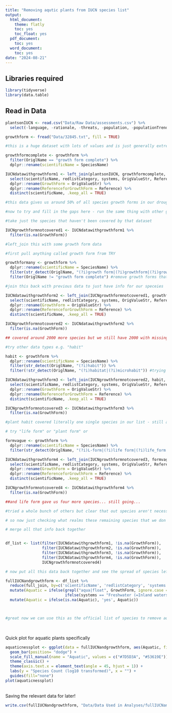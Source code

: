 ---
title: "Removing aqutic plants from IUCN species list"
output:
  html_document:
    theme: flatly
    toc: yes
    toc_float: yes
  pdf_document:
    toc: yes
  word_document:
    toc: yes
date: "2024-08-21"
---

## Libraries required

```{r, message = F}
library(tidyverse)
library(data.table)
```

## Read in Data
```{r}
plantsonIUCN <- read.csv("Data/Raw Data/assessments.csv") %>%
  select(-language, -rationale, -threats, -population, -populationTrend, -range, -useTrade, -conservationActions, -yearLastSeen, -scopes)

growthform <- fread("Data/32845.txt", fill = TRUE)

#this is a huge dataset with lots of values and is just generally extremely messy - first discovered that the value with most information is the "growth form complete" value

growthformcomplete <- growthform %>%
  filter(OriglName == "growth form complete") %>%
  dplyr::rename(scientificName = SpeciesName) 

IUCNdatawithgrowthform1 <- left_join(plantsonIUCN, growthformcomplete, by = "scientificName") %>%
  select(scientificName, redlistCategory, systems, OrigValueStr, Reference) %>%
  dplyr::rename(GrowthForm = OrigValueStr) %>%
  dplyr::rename(ReferenceforGrowthForm = Reference) %>%
  distinct(scientificName, .keep_all = TRUE)

#this data gives us around 50% of all species growth forms in our drought dataset

#now to try and fill in the gaps here - run the same thing with other growth-form metrics

#take just the species that haven't been covered by that dataset

IUCNgrowthformnotcovered1 <- IUCNdatawithgrowthform1 %>%
  filter(is.na(GrowthForm))

#left_join this with some growth form data

#first pull anything called growth form from TRY

growthformany <- growthform %>%
  dplyr::rename(scientificName = SpeciesName) %>%
  filter(str_detect(OriglName, "(?i)growth form|(?i)growthform|(?i)growth_form")) %>%
  filter(OriglName != "growth form complete") #remove growth forms that are already accounted for

#join this back with previous data to just have info for our speceies

IUCNdatawithgrowthform2 <- left_join(IUCNgrowthformnotcovered1, growthformany, by = "scientificName") %>%
  select(scientificName, redlistCategory, systems, OrigValueStr, Reference) %>%
  dplyr::rename(GrowthForm = OrigValueStr) %>%
  dplyr::rename(ReferenceforGrowthForm = Reference) %>%
  distinct(scientificName, .keep_all = TRUE)

IUCNgrowthformnotcovered2 <- IUCNdatawithgrowthform2 %>%
  filter(is.na(GrowthForm))  

## covered around 2000 more species but we still have 2000 with missing data

#try other data types e.g. "habit"

habit <- growthform %>%
  dplyr::rename(scientificName = SpeciesName) %>%
  filter(str_detect(OriglName, "(?i)habit")) %>%
  filter(!str_detect(OriglName, "(?i)habitat|(?i)microhabit")) #trying species habit but not habitat or microhabitat

IUCNdatawithgrowthform3 <- left_join(IUCNgrowthformnotcovered2, habit, by = "scientificName") %>%
  select(scientificName, redlistCategory, systems, OrigValueStr, Reference) %>%
  dplyr::rename(GrowthForm = OrigValueStr) %>%
  dplyr::rename(ReferenceforGrowthForm = Reference) %>%
  distinct(scientificName, .keep_all = TRUE)

IUCNgrowthformnotcovered3 <- IUCNdatawithgrowthform3 %>%
  filter(is.na(GrowthForm))  

#plant habit covered literally one single species in our list - still a lot to go

# try "life form" or "plant form" or 

formvague <- growthform %>%
  dplyr::rename(scientificName = SpeciesName) %>%
  filter(str_detect(OriglName, "(?i)L-form|(?i)life form|(?i)life_form|(?i)life stage|(?i)main_growth_form|(?i)plant form|(?i)SpeciesLifeForm"))

IUCNdatawithgrowthform4 <- left_join(IUCNgrowthformnotcovered3, formvague, by = "scientificName") %>%
  select(scientificName, redlistCategory, systems, OrigValueStr, Reference) %>%
  dplyr::rename(GrowthForm = OrigValueStr) %>%
  dplyr::rename(ReferenceforGrowthForm = Reference) %>%
  distinct(scientificName, .keep_all = TRUE)

IUCNgrowthformnotcovered4 <- IUCNdatawithgrowthform4 %>%
  filter(is.na(GrowthForm))  

##and life form gave us four more species... still going...

#tried a whole bunch of others but clear that out species aren't necessarily covered for their growth form in this TRY data

# so now just checking what realms these remaining species that we don't know the growth form of are

# merge all that info back together


df_list <- list(filter(IUCNdatawithgrowthform1, !is.na(GrowthForm)),
                filter(IUCNdatawithgrowthform2, !is.na(GrowthForm)), 
                filter(IUCNdatawithgrowthform3, !is.na(GrowthForm)),
                filter(IUCNdatawithgrowthform4, !is.na(GrowthForm)),
                IUCNgrowthformnotcovered4)

# now put all this data back together and see the spread of species left that don't have growth form data on TRY

fullIUCNandgrowthform <- df_list %>%
  reduce(full_join, by=c('scientificName', 'redlistCategory', 'systems', 'GrowthForm', 'ReferenceforGrowthForm')) %>%
  mutate(Aquatic = ifelse(grepl("aqua|float", GrowthForm, ignore.case = TRUE),'yes',
                          ifelse(systems == "Freshwater (=Inland waters)" & is.na(GrowthForm) | systems == "Marine" & is.na(GrowthForm) | systems == "Freshwater (=Inland waters)|Marine"  & is.na(GrowthForm), 'yes', 'no'))) %>% #make a column for if the species is aquatic or not
  mutate(Aquatic = ifelse(is.na(Aquatic), 'yes', Aquatic))



#great now we can use this as the official list of species to remove aquatic species in further analyses
```

<br>

Quick plot for aquatic plants specifically

```{r}
aquaticnessplot <- ggplot(data = fullIUCNandgrowthform, aes(Aquatic, fill = Aquatic)) +
  geom_bar(position= "dodge") +
  scale_fill_manual(name = "Aquatic", values = c("#7D5D3A", "#53619E")) +
  theme_classic() +
  theme(axis.text.x = element_text(angle = 45, hjust = 1)) +
  labs(y = "Species Count (log10 transformed)", x = "") +
  guides(fill="none")
plot(aquaticnessplot)
```

<br> 
Saving the relevant data for later!

```{r}
write.csv(fullIUCNandgrowthform, "Data/Data Used in Analyses/fullIUCNandgrowthform.csv")
```

